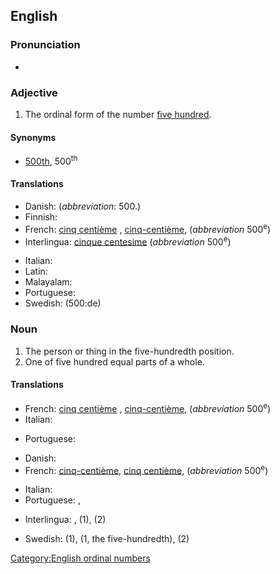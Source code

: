 ==English==
{{number box|en|500}}

===Pronunciation===
* {{audio|en|en-us-five-hundredth.ogg|Audio (US)}}

===Adjective===
{{en-adj|head=[[five]]-[[hundredth]]|-}}

# The ordinal form of the number [[five hundred]].

====Synonyms====
* [[500th]], 500<sup>th</sup>

====Translations====
{{trans-top|the ordinal form of the number five hundred}}
* Danish: {{t|da|fem hundrede}} (''abbreviation'': 500.)
* Finnish: {{t|fi|[[viides]][[sadas]]}}
* French: [[cinq centième]] {{qualifier|more common}} <!--3 times more common than hyphenated form-->, [[cinq-centième]], (''abbreviation'' 500<sup>e</sup>)
* Interlingua: [[cinque centesime]] (''abbreviation'' 500<sup>e</sup>)
{{trans-mid}}
* Italian: {{t+|it|cinquecentesimo}}
* Latin: {{t+|la|quīngentēsimus}}
* Malayalam: {{t|ml|അഞ്ഞൂറാം}}
* Portuguese: {{t+|pt|quingentésimo|m}}
* Swedish: {{t|sv|femhundrade}} (500:de)
{{trans-bottom}}

===Noun===
{{en-noun}}

# The person or thing in the five-hundredth position.
# One of five hundred equal parts of a whole.

====Translations====
{{trans-top|the person or thing in the five-hundredth position}}
* French: [[cinq centième]] {{qualifier|more common}} <!--over 3 times more common than hyphenated form-->, [[cinq-centième]], (''abbreviation'' 500<sup>e</sup>)
* Italian: {{t+|it|cinquecentesimo|m}}
{{trans-mid}}
* Portuguese: {{t+|pt|quingentésimo|m}}
{{trans-bottom}}

{{trans-top|one of five hundred equal parts of a whole}}
* Danish: {{t|da|fem hundrededel|c}}
* French: [[cinq-centième]], [[cinq centième]], <!--about as common as hyphenated form; according to Google nGrams, more common briefly in early 1800s, much less common than hyphenated form during mid 1800s, difference in frequency fluctuates thereafter-->(''abbreviation'' 500<sup>e</sup>)
{{trans-mid}}
* Italian: {{t+|it|cinquecentesimo|m}}
* Portuguese: {{t+|pt|quingentésimo|m}}, {{t|pt|[[quingentésima]] [[parte]]|f}}
{{trans-bottom}}

{{checktrans-top}}
* Interlingua: {{t-check|ia|cinque centesimo|m}}, {{t-check|ia|cinque centesima|f}} (1), {{t-check|ia|cinque centesimo}} (2)
{{trans-mid}}
* Swedish: {{t-check|sv|nummer femhundra}} (1), {{t-check|sv|den femhundrade}} (1, the five-hundredth), {{t-check|sv|femhundradel}} (2)
{{trans-bottom}}

[[Category:English ordinal numbers]]